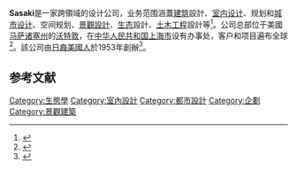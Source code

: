 {{Infobox company
| name = Sasaki
| logo = 
| logo_size = 
| foundation = 1953
| founder = {{link-en|佐佐木英夫|Hideo Sasaki}}
| area_served = 全球
| services = {{Unbulleted list|[[建筑|建筑]]|[[室内设计|室内设计]]|[[景觀設計|景觀設計]]|[[生态学|生态学]]|[[土木工程|土木工程]]}}
| homepage = http://www.sasaki.com/
}}'''Sasaki'''是一家跨領域的设计公司，业务范围涵蓋[[建筑|建筑]]設計、[[室内设计|室内设计]]、规划和[[城市设计|城市设计]]、空间规划、[[景觀設計|景觀設計]]、[[生态学|生态]]設計、[[土木工程|土木工程]]設計等<ref>{{Cite web|title=Sasaki Associates|url=https://segd.org/sasaki-associates|accessdate=2018-01-01|author=Adona|date=2015-12-08|first=Nadia|work=segd.org|language=en|archive-date=2021-05-15|archive-url=https://web.archive.org/web/20210515212840/https://segd.org/sasaki-associates}}</ref>。公司总部位于美國[[马萨诸塞州|马萨诸塞州]]的[[沃特敦_(馬薩諸塞州)|沃特敦]]，在[[中华人民共和国|中华人民共和国]][[上海市|上海市]]设有办事处，客户和项目遍布全球<ref name=":0">{{Cite news|url=https://www.bdcnetwork.com/sasaki-opens-office-shanghai|title=Sasaki opens office in Shanghai|work=Building Design + Construction|accessdate=2018-01-01|language=en|archive-date=2021-05-15|archive-url=https://web.archive.org/web/20210515212830/https://www.bdcnetwork.com/sasaki-opens-office-shanghai}}</ref>。該公司由[[日裔美國人|日裔美國人]]{{link-en|佐佐木英夫|Hideo Sasaki}}於1953年創辦<ref name=":1">{{Cite news|url=https://www.nytimes.com/2000/09/25/arts/hideo-sasaki-80-influential-landscape-architect-dies.html|title=Hideo Sasaki, 80, Influential Landscape Architect, Dies|author=Raver|first=Anne|date=2000-09-25|work=The New York Times|accessdate=2018-01-01|language=en-US|issn=0362-4331|archive-date=2021-10-29|archive-url=https://web.archive.org/web/20211029214412/https://www.nytimes.com/2000/09/25/arts/hideo-sasaki-80-influential-landscape-architect-dies.html}}</ref>。

== 参考文献 ==
{{Reflist}}

[[Category:生態學|Category:生態學]]
[[Category:室內設計|Category:室內設計]]
[[Category:都市設計|Category:都市設計]]
[[Category:企劃|Category:企劃]]
[[Category:景觀建築|Category:景觀建築]]